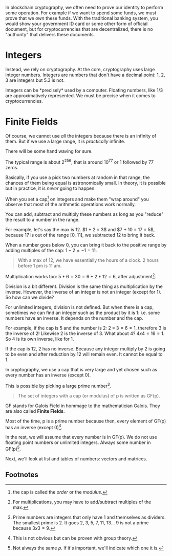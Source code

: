 
In blockchain cryptography, we often need to prove
our identity to perform some operation. For example
if we want to spend some funds, we must prove that
we *own* these funds. With the traditional banking
system, you would show your government ID card
or some other form of official document, but for
cryptocurrencies that are decentralized, there is
no "authority" that delivers these documents.

# Integers

Instead, we rely on cryptography. At the core,
cryptography uses large integer numbers.
Integers are numbers that don't have a decimal point:
1, 2, 3 are integers but 5.3 is not.

<Callout>
Integers can be *precisely* used by a computer. 
Floating numbers, like 1/3 are approximatively
represented. We must be precise when it comes to
cryptocurrencies.
</Callout>

# Finite Fields

Of course, we cannot use *all* the integers because
there is an infinity of them. But if we use a large
range, it is *practically* infinite.

<Callout type="warning">
There will be some hand waving for sure.
</Callout>

The typical range is about $2^{256}$, that is around
$10^{77}$ or 1 followed by 77 zeros. 

Basically, if you use a pick two numbers at random
in that range, the chances of them being equal
is astronomically small. In theory, it is possible
but in practice, it is *never* going to happen.

When you set a cap[^1] on integers and make them 
"wrap around" you observe that most of the 
arithmetic operations work normally.

[^1]: the cap is called the *order* or the *modulus*.

You can add, subtract and multiply these numbers
as long as you "reduce" the result to a number
in the range.

<Callout type="info">
For example, let's say the max is 12. $1 + 2 = 3$
and $7 + 10 = 17 = 5$, because 17 is out of the
range [0, 11], we subtracted 12 to bring it back.
</Callout>

When a number goes below 0, you can bring it back
to the positive range by adding multiples of the cap:
$1 - 2 = -1 = 11$.

> With a max of 12, we have essentially the hours of 
a clock. 2 hours before 1 pm is 11 am.

Multiplication works too: $5*6 = 30 = 6 + 2*12 = 6$,
after adjustment[^2].

[^2]: For multiplications, you may have to add/subtract
multiples of the max.

Division is a bit different. Division is the same thing
as multiplication by the inverse. However, the inverse
of an integer is not an integer (except for 1). So
how can we divide?

For unlimited integers, division is not defined. But
when there is a cap, sometimes we can find an integer
such as the product by it is 1: i.e. some numbers have an
inverse. It depends on the number and the cap.

For example, if the cap is 5 and the number is 2:
$2 \times 3 = 6 = 1$, therefore 3 is the inverse of 2!
Likewise 2 is the inverse of 3. What about 4?
$4 x 4 = 16 = 1$. So 4 is its own inverse, like for 1.

If the cap is 12, 2 has no inverse. Because any integer
multiply by 2 is going to be even and after reduction
by 12 will remain even. It cannot be equal to 1.

In cryptography, we use a cap that is very large and
yet chosen such as every number has an inverse (except 0).

This is possible by picking a large prime number[^3].

> The set of integers with a cap (or modulus) of p
is written as GF(p).

GF stands for Galois Field in hommage to the mathematician
Galois. They are also called **Finite Fields**.

Most of the time, p is a prime number because then, every
element of GF(p) has an inverse (except 0)[^4].

In the rest, we will assume that every number is in GF(p).
We do not use floating point numbers or unlimited integers.
Always some number in GF(p)[^5].

Next, we'll look at list and tables of numbers: vectors
and matrices.

## Footnotes

[^3]: Prime numbers are integers that only have 1 and themselves
as dividers. The smallest prime is 2. It goes 2, 3, 5, 7, 11, 13...
9 is not a prime because $3 x 3 = 9$.
[^4]: This is not obvious but can be proven with group theory.
[^5]: Not always the same $p$. If it's important, we'll indicate which
one it is.
